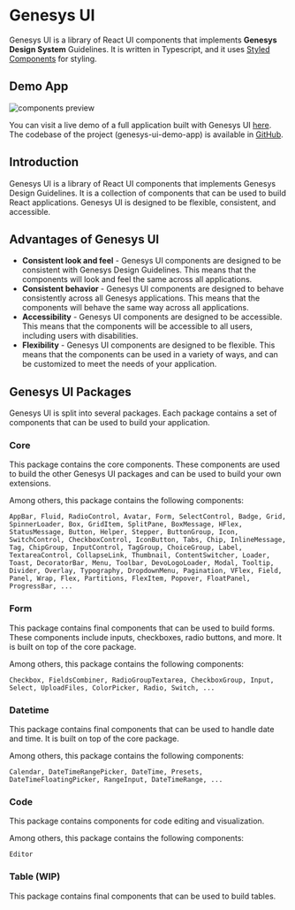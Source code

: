 
<Meta title="Getting started/Overview" />

# Genesys UI

<ThemeProvider theme={light}>
  <Banner
    title="Warning"
    status="warning"
    content="This is an alpha version and it is not yet production ready."
  />
</ThemeProvider>

Genesys UI is a library of React UI components that implements **Genesys Design System** Guidelines. It is written in Typescript, and it uses [Styled Components](https://styled-components.com/) for styling.

## Demo App

<div
  style={{
    borderRadius: '0.4rem',
    border: 'solid 0.1rem #eee',
    padding: '0.8rem',
    marginTop: '3.2rem',
  }}
>
  <img src="./images/components-preview.png" alt="components preview" />
</div>

You can visit a live demo of a full application built with Genesys UI [here](https://devoinc.github.io/genesys-ui-demo-app/). The codebase of the project (genesys-ui-demo-app) is available in [GitHub](https://github.com/DevoInc/genesys-ui-demo-app).

## Introduction

Genesys UI is a library of React UI components that implements Genesys Design Guidelines.
It is a collection of components that can be used to build React applications.
Genesys UI is designed to be flexible, consistent, and accessible.

## Advantages of Genesys UI

- **Consistent look and feel** - Genesys UI components are designed to be consistent with Genesys Design Guidelines. This means that the components will look and feel the same across all applications.
- **Consistent behavior** - Genesys UI components are designed to behave consistently across all Genesys applications. This means that the components will behave the same way across all applications.
- **Accessibility** - Genesys UI components are designed to be accessible. This means that the components will be accessible to all users, including users with disabilities.
- **Flexibility** - Genesys UI components are designed to be flexible. This means that the components can be used in a variety of ways, and can be customized to meet the needs of your application.

## Genesys UI Packages

Genesys UI is split into several packages. Each package contains a set of components that can be used to build your application.

### Core

This package contains the core components. These components are used to build the other Genesys UI packages and can be used to build your own extensions.

Among others, this package contains the following components:

```
AppBar, Fluid, RadioControl, Avatar, Form, SelectControl, Badge, Grid, SpinnerLoader, Box, GridItem, SplitPane, BoxMessage, HFlex, StatusMessage, Button, Helper, Stepper, ButtonGroup, Icon, SwitchControl, CheckboxControl, IconButton, Tabs, Chip, InlineMessage, Tag, ChipGroup, InputControl, TagGroup, ChoiceGroup, Label, TextareaControl, CollapseLink, Thumbnail, ContentSwitcher, Loader, Toast, DecoratorBar, Menu, Toolbar, DevoLogoLoader, Modal, Tooltip, Divider, Overlay, Typography, DropdownMenu, Pagination, VFlex, Field, Panel, Wrap, Flex, Partitions, FlexItem, Popover, FloatPanel, ProgressBar, ...
```

### Form

This package contains final components that can be used to build forms. These components include inputs, checkboxes, radio buttons, and more. It is built on top of the core package.

Among others, this package contains the following components:

```
Checkbox, FieldsCombiner, RadioGroupTextarea, CheckboxGroup, Input, Select, UploadFiles, ColorPicker, Radio, Switch, ...
```

### Datetime

This package contains final components that can be used to handle date and time. It is built on top of the core package.

Among others, this package contains the following components:

```
Calendar, DateTimeRangePicker, DateTime, Presets, DateTimeFloatingPicker, RangeInput, DateTimeRange, ...
```

### Code

This package contains components for code editing and visualization.

Among others, this package contains the following components:

```
Editor
```

### Table (WIP)

This package contains final components that can be used to build tables.
